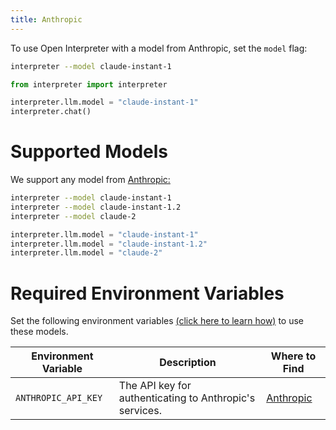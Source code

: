 ---
title: Anthropic
---

To use Open Interpreter with a model from Anthropic, set the `model` flag:

<CodeGroup>

```bash Terminal
interpreter --model claude-instant-1
```

```python Python
from interpreter import interpreter

interpreter.llm.model = "claude-instant-1"
interpreter.chat()
```

</CodeGroup>

# Supported Models

We support any model from [Anthropic:](https://www.anthropic.com/)

<CodeGroup>

```bash Terminal
interpreter --model claude-instant-1
interpreter --model claude-instant-1.2
interpreter --model claude-2
```

```python Python
interpreter.llm.model = "claude-instant-1"
interpreter.llm.model = "claude-instant-1.2"
interpreter.llm.model = "claude-2"
```

</CodeGroup>

# Required Environment Variables

Set the following environment variables [(click here to learn how)](https://chat.openai.com/share/1062cdd8-62a1-4aa8-8ec9-eca45645971a) to use these models.

| Environment Variable  | Description  | Where to Find  |
| --------------------- | ------------ | -------------- |
| `ANTHROPIC_API_KEY`       | The API key for authenticating to Anthropic's services. | [Anthropic](https://www.anthropic.com/) |